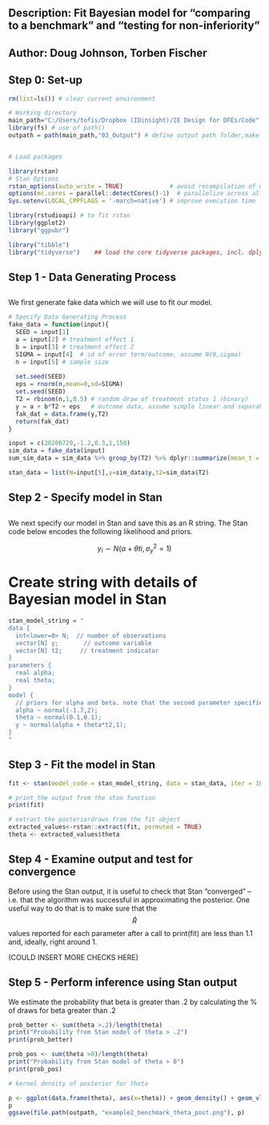 ##################################################
## Description: Fit Bayesian model for "comparing to a benchmark" and "testing for non-inferiority"
## Author: Doug Johnson, Torben Fischer
##################################################

## Step 0: Set-up

```r
rm(list=ls()) # clear current environment

# Working directory
main_path="C:/Users/tofis/Dropbox (IDinsight)/IE Design for DFEs/Code" # working directory, specify your path here. 
library(fs) # use of path()
outpath = path(main_path,"03_Output") # define output path folder,make sure sub-folder exists


# Load packages 

library(rstan)
# Stan Options
rstan_options(auto_write = TRUE)             # avoid recompilation of models
options(mc.cores = parallel::detectCores()-1)  # parallelize across all CPUs
Sys.setenv(LOCAL_CPPFLAGS = '-march=native') # improve execution time

library(rstudioapi) # to fit rstan
library(ggplot2)
library("ggpubr")

library("tibble")
library("tidyverse")    ## load the core tidyverse packages, incl. dplyr


```

## Step 1 - Data Generating Process 
## ############################################################
We first generate fake data which we will use to fit our model. 

```r

# Specify Data Generating Process
fake_data = function(input){  
  SEED = input[1]
  a = input[2] # treatment effect 1 
  b = input[3] # treatment effect 2 
  SIGMA = input[4]  # sd of error term/outcome, assume N(0,sigma)
  n = input[5] # sample size 
  
  set.seed(SEED)
  eps = rnorm(n,mean=0,sd=SIGMA)
  set.seed(SEED)
  T2 = rbinom(n,1,0.5) # random draw of treatment status 1 (binary)
  y = a + b*T2 + eps   # outcome data, assume simple linear and separable 
  fak_dat = data.frame(y,T2) 
  return(fak_dat)
}  

input = c(20200720,-1.2,0.3,1,150)
sim_data = fake_data(input)
sum_sim_data = sim_data %>% group_by(T2) %>% dplyr::summarize(mean_t = mean(y,na.rm=T),sd_t2 = sd(y,na.rm=T))

stan_data = list(N=input[5],y=sim_data$y,t2=sim_data$T2)

```

## Step 2 - Specify model in Stan
## ####################################
We next specify our model in Stan and save this as an R string. The Stan code below encodes the following likelihood and priors.

$$ y_i \sim N(\alpha+\theta ti,\sigma_y^2=1) $$

# Create string with details of Bayesian model in Stan
```r
stan_model_string = "
data {
  int<lower=0> N;  // number of observations
  vector[N] y;       // outcome variable
  vector[N] t2;     // treatment indicator
}
parameters {
  real alpha;
  real theta;
}
model {
  // priors for alpha and beta. note that the second parameter specifies the std dev not the variance (as in BUGS)
  alpha ~ normal(-1.7,2); 
  theta ~ normal(0.1,0.1); 
  y ~ normal(alpha + theta*t2,1);
} 
"
```

## Step 3 - Fit the model in Stan
```r
fit <- stan(model_code = stan_model_string, data = stan_data, iter = 10000, chains = 4)

# print the output from the stan function
print(fit)

# extract the posteriordraws from the fit object
extracted_values<-rstan::extract(fit, permuted = TRUE)
theta <- extracted_values$theta
```

## Step 4 - Examine output and test for convergence
Before using the Stan output, it is useful to check that Stan "converged" -- i.e. that the algorithm was successful in approximating the posterior. One useful way to do that is to make sure that the $$\hat R$$ values reported for each parameter after a call to print(fit) are less than 1.1 and, ideally, right around 1.

(COULD INSERT MORE CHECKS HERE)

## Step 5 - Perform inference using Stan output
We estimate the probability that beta is greater than .2 by calculating the % of draws for beta greater than .2

```r
prob_better <- sum(theta >.2)/length(theta)
print("Probability from Stan model of theta > .2")
print(prob_better)

prob_pos <- sum(theta >0)/length(theta)
print("Probability from Stan model of theta > 0")
print(prob_pos)

# kernel density of posterior for theta

p <- ggplot(data.frame(theta), aes(x=theta)) + geom_density() + geom_vline(aes(xintercept=c(0.2)))
p
ggsave(file.path(outpath, "example2_benchmark_theta_post.png"), p)
```